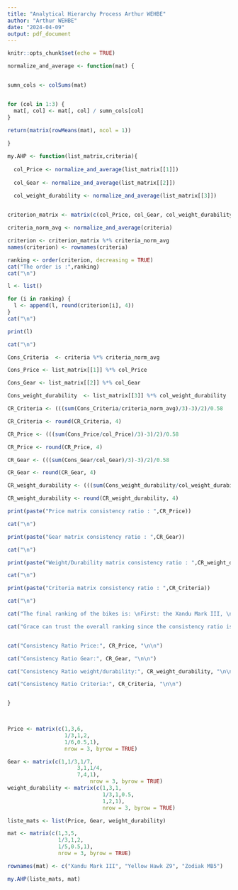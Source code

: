 ---
title: "Analytical Hierarchy Process Arthur WEHBE"
author: "Arthur WEHBE"
date: "2024-04-09"
output: pdf_document
---

```{r setup, include=FALSE}
knitr::opts_chunk$set(echo = TRUE)
```

```{r}

normalize_and_average <- function(mat) {


sumn_cols <- colSums(mat)


for (col in 1:3) {
  mat[, col] <- mat[, col] / sumn_cols[col]
}

return(matrix(rowMeans(mat), ncol = 1))
  
}

my.AHP <- function(list_matrix,criteria){
  
  col_Price <- normalize_and_average(list_matrix[[1]])
  
  col_Gear <- normalize_and_average(list_matrix[[2]])
  
  col_weight_durability <- normalize_and_average(list_matrix[[3]])


criterion_matrix <- matrix(c(col_Price, col_Gear, col_weight_durability), nrow = 3, byrow = FALSE)

criteria_norm_avg <- normalize_and_average(criteria)

criterion <- criterion_matrix %*% criteria_norm_avg
names(criterion) <- rownames(criteria)

ranking <- order(criterion, decreasing = TRUE)
cat("The order is :",ranking)
cat("\n")

l <- list()

for (i in ranking) {
  l <- append(l, round(criterion[i], 4))
}
cat("\n")

print(l)

cat("\n")

Cons_Criteria  <- criteria %*% criteria_norm_avg

Cons_Price <- list_matrix[[1]] %*% col_Price

Cons_Gear <- list_matrix[[2]] %*% col_Gear

Cons_weight_durability  <- list_matrix[[3]] %*% col_weight_durability

CR_Criteria <- (((sum(Cons_Criteria/criteria_norm_avg)/3)-3)/2)/0.58

CR_Criteria <- round(CR_Criteria, 4)

CR_Price <- (((sum(Cons_Price/col_Price)/3)-3)/2)/0.58

CR_Price <- round(CR_Price, 4)

CR_Gear <- (((sum(Cons_Gear/col_Gear)/3)-3)/2)/0.58

CR_Gear <- round(CR_Gear, 4)

CR_weight_durability <- (((sum(Cons_weight_durability/col_weight_durability)/3)-3)/2)/0.58

CR_weight_durability <- round(CR_weight_durability, 4)

print(paste("Price matrix consistency ratio : ",CR_Price))

cat("\n")

print(paste("Gear matrix consistency ratio : ",CR_Gear))

cat("\n")

print(paste("Weight/Durability matrix consistency ratio : ",CR_weight_durability))

cat("\n")

print(paste("Criteria matrix consistency ratio : ",CR_Criteria))

cat("\n")

cat("The final ranking of the bikes is: \nFirst: the Xandu Mark III, \nSecond: the Zodiak MB5, and \nThird: the Yellow Hawk Z9\n")

cat("Grace can trust the overall ranking since the consistency ratio is equal or near 0 : \n\n")


cat("Consistency Ratio Price:", CR_Price, "\n\n")

cat("Consistency Ratio Gear:", CR_Gear, "\n\n")

cat("Consistency Ratio weight/durability:", CR_weight_durability, "\n\n")

cat("Consistency Ratio Criteria:", CR_Criteria, "\n\n")


}
  


Price <- matrix(c(1,3,6,
                  1/3,1,2,
                  1/6,0.5,1),
                  nrow = 3, byrow = TRUE)

Gear <- matrix(c(1,1/3,1/7,
                      3,1,1/4,
                      7,4,1),
                          nrow = 3, byrow = TRUE)
weight_durability <- matrix(c(1,3,1,
                              1/3,1,0.5,
                              1,2,1),
                              nrow = 3, byrow = TRUE)

liste_mats <- list(Price, Gear, weight_durability)

mat <- matrix(c(1,3,5,
                1/3,1,2,
                1/5,0.5,1),
                nrow = 3, byrow = TRUE)

rownames(mat) <- c("Xandu Mark III", "Yellow Hawk Z9", "Zodiak MB5")

my.AHP(liste_mats, mat)

```

